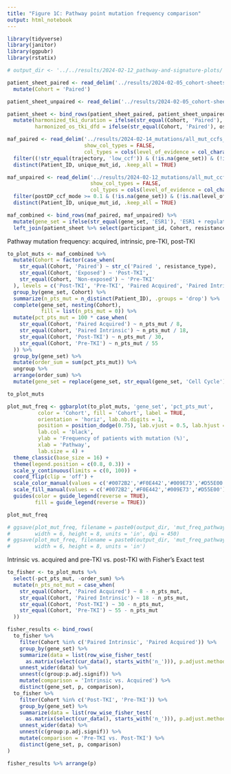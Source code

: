 ```yaml
---
title: "Figure 1C: Pathway point mutation frequency comparison"
output: html_notebook
---
```


```r
library(tidyverse)
library(janitor)
library(ggpubr)
library(rstatix)
```

```r
# output_dir <- '../../results/2024-02-12_pathway-and-signature-plots/'
```

```r
patient_sheet_paired <- read_delim('../results/2024-02-05_cohort-sheets/paired_participant_cohort_sheet.txt', show_col_types = FALSE) %>% 
  mutate(Cohort = 'Paired')

patient_sheet_unpaired <- read_delim('../results/2024-02-05_cohort-sheets/unpaired_participant_cohort_sheet.txt', show_col_types = FALSE)

patient_sheet <- bind_rows(patient_sheet_paired, patient_sheet_unpaired) %>% 
  mutate(harmonized_tki_duration = ifelse(str_equal(Cohort, 'Paired'), sampled_tki_duration, earliest_tki_duration),
         harmonized_os_tki_dfd = ifelse(str_equal(Cohort, 'Paired'), os_sampled_tki_dfd, os_earliest_tki_dfd))

maf_paired <- read_delim('../results/2024-02-14_mutations/all_mut_ccfs_maf_bl_geneLists_evidenceLevels.txt',
                         show_col_types = FALSE,
                         col_types = cols(level_of_evidence = col_character())) %>% 
  filter((!str_equal(trajectory, 'low_ccf')) & (!is.na(gene_set)) & (!is.na(level_of_evidence))) %>% 
  distinct(Patient_ID, unique_mut_id, .keep_all = TRUE)

maf_unpaired <- read_delim('../results/2024-02-12_mutations/all_mut_ccfs_maf_annotated_geneLists_evidenceLevels_unpaired.txt',
                           show_col_types = FALSE,
                           col_types = cols(level_of_evidence = col_character())) %>% 
  filter(postDP_ccf_mode >= 0.1 & (!is.na(gene_set)) & (!is.na(level_of_evidence))) %>% 
  distinct(Patient_ID, unique_mut_id, .keep_all = TRUE)

maf_combined <- bind_rows(maf_paired, maf_unpaired) %>% 
  mutate(gene_set = ifelse(str_equal(gene_set, 'ESR1'), 'ESR1 + regulators', gene_set)) %>% 
  left_join(patient_sheet %>% select(participant_id, Cohort, resistance_type), by = c('Patient_ID' = 'participant_id'))
```

Pathway mutation frequency: acquired, intrinsic, pre-TKI, post-TKI
```r
to_plot_muts <- maf_combined %>%
  mutate(Cohort = factor(case_when(
    str_equal(Cohort, 'Paired') ~ str_c('Paired ', resistance_type),
    str_equal(Cohort, 'Exposed') ~ 'Post-TKI',
    str_equal(Cohort, 'Non-exposed') ~ 'Pre-TKI'
  ), levels = c('Post-TKI', 'Pre-TKI', 'Paired Acquired', 'Paired Intrinsic'))) %>%
  group_by(gene_set, Cohort) %>% 
  summarize(n_pts_mut = n_distinct(Patient_ID), .groups = 'drop') %>%
  complete(gene_set, nesting(Cohort),
           fill = list(n_pts_mut = 0)) %>% 
  mutate(pct_pts_mut = 100 * case_when(
    str_equal(Cohort, 'Paired Acquired') ~ n_pts_mut / 8,
    str_equal(Cohort, 'Paired Intrinsic') ~ n_pts_mut / 18,
    str_equal(Cohort, 'Post-TKI') ~ n_pts_mut / 30,
    str_equal(Cohort, 'Pre-TKI') ~ n_pts_mut / 55
  )) %>% 
  group_by(gene_set) %>% 
  mutate(order_sum = sum(pct_pts_mut)) %>% 
  ungroup %>% 
  arrange(order_sum) %>% 
  mutate(gene_set = replace(gene_set, str_equal(gene_set, 'Cell Cycle'), 'Cell cycle'))

to_plot_muts
```

```r
plot_mut_freq <- ggbarplot(to_plot_muts, 'gene_set', 'pct_pts_mut',
          color = 'Cohort', fill = 'Cohort', label = TRUE,
          orientation = 'horiz', lab.nb.digits = 1,
          position = position_dodge(0.75), lab.vjust = 0.5, lab.hjust = -0.1,
          lab.col = 'black',
          ylab = 'Frequency of patients with mutation (%)',
          xlab = 'Pathway',
          lab.size = 4) +
  theme_classic(base_size = 16) +
  theme(legend.position = c(0.8, 0.3)) +
  scale_y_continuous(limits = c(0, 100)) +
  coord_flip(clip = 'off') +
  scale_color_manual(values = c('#0072B2','#F0E442','#009E73','#D55E00')) +
  scale_fill_manual(values = c('#0072B2','#F0E442','#009E73','#D55E00')) +
  guides(color = guide_legend(reverse = TRUE),
         fill = guide_legend(reverse = TRUE))

plot_mut_freq

# ggsave(plot_mut_freq, filename = paste0(output_dir, 'mut_freq_pathways.2024-02-14.png'),
#        width = 6, height = 8, units = 'in', dpi = 450)
# ggsave(plot_mut_freq, filename = paste0(output_dir, 'mut_freq_pathways.2024-02-14.pdf'),
#        width = 6, height = 8, units = 'in')
```

Intrinsic vs. acquired and pre-TKI vs. post-TKI with Fisher's Exact test
```r
to_fisher <- to_plot_muts %>% 
  select(-pct_pts_mut, -order_sum) %>% 
  mutate(n_pts_not_mut = case_when(
    str_equal(Cohort, 'Paired Acquired') ~ 8 - n_pts_mut,
    str_equal(Cohort, 'Paired Intrinsic') ~ 18 - n_pts_mut,
    str_equal(Cohort, 'Post-TKI') ~ 30 - n_pts_mut,
    str_equal(Cohort, 'Pre-TKI') ~ 55 - n_pts_mut
  ))

fisher_results <- bind_rows(
  to_fisher %>% 
    filter(Cohort %in% c('Paired Intrinsic', 'Paired Acquired')) %>% 
    group_by(gene_set) %>% 
    summarize(data = list(row_wise_fisher_test(
      as.matrix(select(cur_data(), starts_with('n_'))), p.adjust.method = 'BH'))) %>%
    unnest_wider(data) %>% 
    unnest(c(group:p.adj.signif)) %>% 
    mutate(comparison = 'Intrinsic vs. Acquired') %>% 
    distinct(gene_set, p, comparison),
  to_fisher %>% 
    filter(Cohort %in% c('Post-TKI', 'Pre-TKI')) %>% 
    group_by(gene_set) %>% 
    summarize(data = list(row_wise_fisher_test(
      as.matrix(select(cur_data(), starts_with('n_'))), p.adjust.method = 'BH'))) %>%
    unnest_wider(data) %>% 
    unnest(c(group:p.adj.signif)) %>% 
    mutate(comparison = 'Pre-TKI vs. Post-TKI') %>% 
    distinct(gene_set, p, comparison)
)

fisher_results %>% arrange(p)
```
